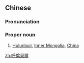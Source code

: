 ==Chinese==
{{zh-forms|s=呼伦贝尔|gloss=-}}

===Pronunciation===
{{zh-pron
|m=Hūlúnbèi'ěr
|cat=propn
}}

===Proper noun===
{{zh-proper noun}}

# [[Hulunbuir]], [[Inner Mongolia]], [[China]]

{{zh-cat|Cities}}

[[zh:呼倫貝爾]]